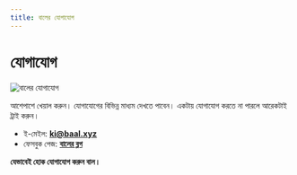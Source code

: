 ```yaml
---
title: বালের যোগাযোগ
---
```

<SEO
  title="বালের যোগাযোগ"
  description="বালের ব্লগের সাথে যোগাযোগ করুন"
/>

# যোগাযোগ

![বালের যোগাযোগ ](../assets/question_unsplash.webp "source: unsplash/evan__bray")

আশেপাশে খেয়াল করুন। যোগাযোগের বিভিন্ন মাধ্যম দেখতে পাবেন। একটায় যোগাযোগ করতে না পারলে আরেকটাই ট্রাই করুন।

* ই-মেইল: **[ki@baal.xyz](mailto:ki@baal.xyz)**
* ফেসবুক পেজ: **[বালের ব্লগ](https://fb.com/baal.xyz)**

**যেভাবেই হোক যোগাযোগ করুন বাল।**